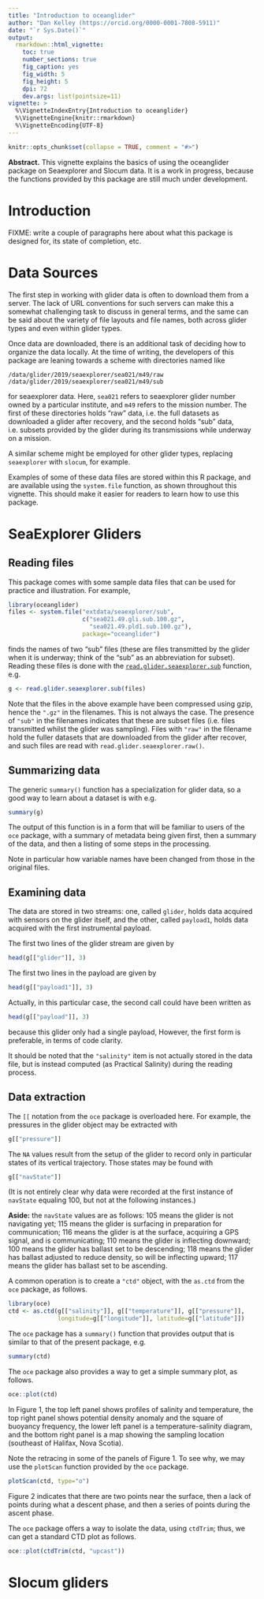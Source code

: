 ```yaml
---
title: "Introduction to oceanglider"
author: "Dan Kelley (https://orcid.org/0000-0001-7808-5911)"
date: "`r Sys.Date()`"
output:
  rmarkdown::html_vignette:
    toc: true
    number_sections: true
    fig_caption: yes
    fig_width: 5
    fig_height: 5
    dpi: 72
    dev.args: list(pointsize=11)
vignette: >
  %\VignetteIndexEntry{Introduction to oceanglider}
  %\VignetteEngine{knitr::rmarkdown}
  %\VignetteEncoding{UTF-8}
---
```


<!-- HOW TO BUILD THE VIGNETTE. -->
<!-- 1. edit this file in vignettes/oceanglider.Rmd -->
<!-- 2. devtools::build_vignettes() -->
<!-- 3. devtools::install(build_vignettes=TRUE) -->


```r
knitr::opts_chunk$set(collapse = TRUE, comment = "#>")
```

**Abstract.** This vignette explains the basics of using the oceanglider
package on Seaexplorer and Slocum data. It is \emph{very much} a work in
progress, because the functions provided by this package are still much under
development.

# Introduction

FIXME: write a couple of paragraphs here about what this package is designed
for, its state of completion, etc.


# Data Sources

The first step in working with glider data is often to download them from a
server. The lack of URL conventions for such servers can make this a somewhat
challenging task to discuss in general terms, and the same can be said about
the variety of file layouts and file names, both across glider types and even
within glider types.

Once data are downloaded, there is an additional task of deciding how to
organize the data locally. At the time of writing, the developers of this
package are leaning towards a scheme with directories named like
```
/data/glider/2019/seaexplorer/sea021/m49/raw
/data/glider/2019/seaexplorer/sea021/m49/sub
```
for seaexplorer data. Here, `sea021` refers to seaexplorer glider number owned
by a particular institute, and `m49` refers to the mission number. The first of
these directories holds "raw" data, i.e. the full datasets as downloaded a
glider after recovery, and the second holds "sub" data, i.e. subsets provided
by the glider during its transmissions while underway on a mission.

A similar scheme might be employed for other glider types, replacing
`seaexplorer` with `slocum`, for example.

Examples of some of these data files are stored within this R package, and are
available using the `system.file` function, as shown throughout this vignette.
This should make it easier for readers to learn how to use this package.


# SeaExplorer Gliders

## Reading files

This package comes with some sample data files that can be used for practice and
illustration.  For example,
```r
library(oceanglider)
files <- system.file("extdata/seaexplorer/sub",
                     c("sea021.49.gli.sub.100.gz",
                       "sea021.49.pld1.sub.100.gz"),
                     package="oceanglider")
```
finds the names of two "sub" files (these are files transmitted by the glider
when it is underway; think of the "sub" as an abbreviation for subset).
Reading these files is done with the
[`read.glider.seaexplorer.sub`](../help/read.glider.seaexplorer.sub) function,
e.g.
```r
g <- read.glider.seaexplorer.sub(files)
```

Note that the files in the above example have been compressed using gzip, hence
the `".gz"` in the filenames. This is not always the case.  The presence of
`"sub"` in the filenames indicates that these are subset files (i.e. files
transmitted whilst the glider was sampling). Files with `"raw"` in the filename
hold the fuller datasets that are downloaded from the glider after recover, and
such files are read with `read.glider.seaexplorer.raw()`.

## Summarizing data

The generic `summary()` function has a specialization for glider data, so a
good way to learn about a dataset is with e.g.
```r
summary(g)
```

The output of this function is in a form that will be familiar to users of the
`oce` package, with a summary of metadata being given first, then a summary of
the data, and then a listing of some steps in the processing.

Note in particular how variable names have been changed from those in the
original files.

## Examining data

The data are stored in two streams: one, called `glider`, holds data acquired
with sensors on the glider itself, and the other, called `payload1`, holds data
acquired with the first instrumental payload.

The first two lines of the glider stream are given by

```r
head(g[["glider"]], 3)
```

The first two lines in the payload are given by
```r
head(g[["payload1"]], 3)
```

Actually, in this particular case, the second call could have been
written as
```r
head(g[["payload"]], 3)
```
because this glider only had a single payload, However, the first form is
preferable, in terms of code clarity.

It should be noted that the `"salinity"` item is not actually stored in the
data file, but is instead computed (as Practical Salinity) during the reading
process.

## Data extraction

The `[[` notation from the `oce` package is overloaded here. For example,
the pressures in the glider object may be extracted with
```r
g[["pressure"]]
```
The `NA` values result from the setup of the glider to record only in
particular states of its vertical trajectory. Those states may be found with
```r
g[["navState"]]
```
(It is not entirely clear why data were recorded at the first instance of
`navState` equaling 100, but not at the following instances.)

**Aside:** the `navState` values are as follows:
105 means the glider is not navigating yet;
115 means the glider is surfacing in preparation for communication;
116 means the glider is at the surface, acquiring a GPS signal, and is communicating;
110 means the glider is inflecting downward;
100 means the glider has ballast set to be descending;
118 means the glider has ballast adjusted to reduce density, so will be inflecting upward;
117 means the glider has ballast set to be ascending.

A common operation is to create a `"ctd"` object, with the `as.ctd` from the
`oce` package, as follows.

```r
library(oce)
ctd <- as.ctd(g[["salinity"]], g[["temperature"]], g[["pressure"]],
              longitude=g[["longitude"]], latitude=g[["latitude"]])
```

The `oce` package has a `summary()` function that provides output that is similar
to that of the present package, e.g.
```r
summary(ctd)
```

The `oce` package also provides a way to get a simple summary plot, as follows.

```r
oce::plot(ctd)
```

In Figure 1, the top left panel shows profiles of salinity and temperature, the
top right panel shows potential density anomaly and the square of buoyancy
frequency, the lower left panel is a temperature-salinity diagram, and the
bottom right panel is a map showing the sampling location (southeast of
Halifax, Nova Scotia).

Note the retracing in some of the panels of Figure 1. To see why, we may use
the `plotScan` function provided by the `oce` package.
```r
plotScan(ctd, type="o")
```

Figure 2 indicates that there are two points near the surface, then a lack of
points during what a descent phase, and then a series of points during the
ascent phase.

The `oce` package offers a way to isolate the data, using `ctdTrim`; thus, we
can get a standard CTD plot as follows.

```r
oce::plot(ctdTrim(ctd, "upcast"))
```


# Slocum gliders
